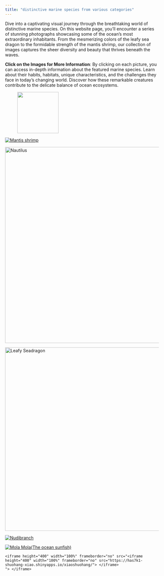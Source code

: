 ```yaml
---
title: "distinctive marine species from various categories"
---
```


Dive into a captivating visual journey through the breathtaking world of distinctive marine species. On this website page, you'll encounter a series of stunning photographs showcasing some of the ocean's most extraordinary inhabitants. From the mesmerizing colors of the leafy sea dragon to the formidable strength of the mantis shrimp, our collection of images captures the sheer diversity and beauty that thrives beneath the waves.

**Click on the Images for More Information**: By clicking on each picture, you can access in-depth information about the featured marine species. Learn about their habits, habitats, unique characteristics, and the challenges they face in today's changing world. Discover how these remarkable creatures contribute to the delicate balance of ocean ecosystems.

![![](images/11.png){width="135"}]()

[![Mantis shrimp](index/www/shrimps.png)](https://en.wikipedia.org/wiki/Mantis_shrimp)

[![Nautilus](index/www/nautilus%20鹦鹉螺.png){width="641"}](https://en.wikipedia.org/wiki/Nautilus)

[![Leafy Seadragon](images/野性龙.png){width="600"}](https://en.wikipedia.org/wiki/Leafy_seadragon)

[![Nudibranch](images/Nudibranch.png)](https://en.wikipedia.org/wiki/Nudibranch)

[![Mola Mola(The ocean sunfish)](images/mola%20mola.png)](https://en.wikipedia.org/wiki/Ocean_sunfish)

```         
<iframe height="400" width="100%" frameborder="no" src="<iframe height="400" width="100%" frameborder="no" src="https://has7k1-shuohang-xiao.shinyapps.io/xiaoshuohang/"> </iframe>
"> </iframe>
```
